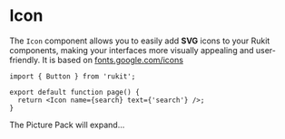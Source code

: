 
<Meta />

# Icon

The `Icon` component allows you to easily add **SVG** icons to your Rukit components, making your interfaces more visually appealing and user-friendly. It is based on [fonts.google.com/icons](https://fonts.google.com/icons)

```tsx
import { Button } from 'rukit';

export default function page() {
  return <Icon name={search} text={'search'} />;
}
```

<Canvas of={IconStories.AllIcon} />
The Picture Pack will expand...
